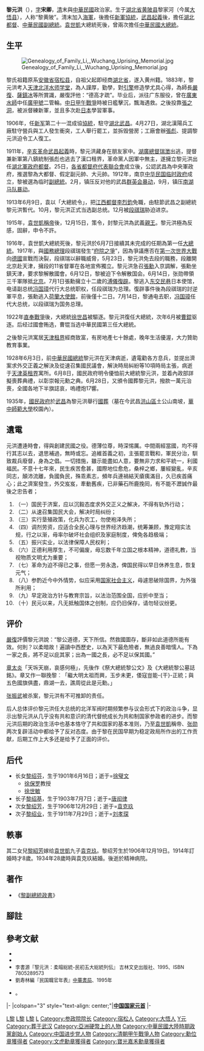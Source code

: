 {{Infobox Officeholder
| name =  黎元洪
| image name = File:RetartoDeLiYuanhongLibroDePutnamWeale.jpg
| width = 250
| caption = 摄于1917年
| Sex = 男
| Native place = [[大清|大清]][[湖北省|湖北省]][[漢陽府|漢陽府]][[黃陂縣|黃陂縣]]
| office = {{flagdeco|ROC|1912}} [[中華民國大總統|中華民國大總統]]
| term_start = 1916年6月6日
| term_end = 1917年7月14日
| predecessor = [[袁世凱|袁世凱]]
| successor = [[馮國璋|馮國璋]]
| term_start1 = 1922年6月12日 
| term_end1 = 1923年6月14日
| predecessor1 = [[徐世昌|徐世昌]]
| successor1 = [[曹錕|曹錕]]
| office2 = {{flagdeco|ROC|1912}} [[中華民國副總統|中華民國副總統]]
| term_start2 = 1912年1月1日
| term_end2 = 1916年6月6日
| predecessor2 = 首任
| successor2 = [[馮國璋|馮國璋]]
| president2 = [[孫中山|孫中山]]<br />[[袁世凱|袁世凱]]
| party = [[共和黨_(中國)|共和黨]]<br />[[進步黨_(中國)|進步黨]]<br />[[研究系|研究系]]<br />[[北洋軍|北洋軍]]
| date of birth = [[同治|同治]]三年（1864年）9月19日
| place of birth = {{QING-1862}}[[湖北省|湖北省]][[漢陽府|漢陽府]][[黃陂縣|黃陂縣]]
| date of death = {{death date and age|1928|6|3|1864|10|19}}
| place of death = {{ROC-1912}}[[天津市_(中華民國)|天津市]][[天津英租界|英租界]]
| resting_place = {{ROC-1912}}[[湖北省_(中華民國)|湖北省]][[武漢市|武漢市]][[華中師範大學|華中師範大學]]
| spouse = 吳敬君
| educate = 
* 天津北洋水師學堂機械科畢業1888
| past = 
* （軍政府）湖北軍都督 
* （軍政府）湖北軍總司令 
* 中央軍政府大都督 
* 假定大元帥 
* 臨時政府副總統 
* 大總統
* 進步黨理事長
* 參政院院長
* 中美實業公司董事長
}}
'''黎元洪'''（{{bd|1864年|10月19日|1928年|6月3日|catIdx=L黎}}），[[表字|字]]'''宋卿'''，[[清朝|清]]末與[[中華民國|中華民國]]政治家。生于[[湖北省|湖北省]][[黄陂县|黄陂县]]黎家河（今属[[大悟县|大悟县]]），人称“黎黄陂”。清末加入[[海軍|海軍]]，後擔任[[新軍|新軍]][[協統|協統]]，[[武昌起義|武昌起義]]後，擔任[[鄂軍都督府|湖北都督]]、[[中華民國副總統|中華民國副總統]]。[[袁世凱|袁世凱]]大總統死後，曾兩次擔任[[中華民國大總統|中華民國大總統]]。

==生平==
[[File:Genealogy_of_Family_Li,_Wuchang_Uprising_Memorial.jpg|thumb]]

黎氏祖籍原系[[安徽省|安徽省]][[宿松县|宿松县]]，自祖父起即经商[[湖北省|湖北省]]，遂入黄州籍。1883年，黎元洪考入[[天津|天津]][[北洋水师学堂|北洋水师学堂]]，為人謹厚，勤學，對[[引擎|引擎]]修造學尤具心得，為師長[[嚴復|嚴復]]、[[薩鎮冰|薩鎮冰]]等所賞識，嚴復評他：“德高才疏”。毕业后，派往广东服役，曾在[[廣東水師|廣東水師]]中任[[廣甲號|廣甲號]]二管輪。[[中日甲午戰爭|中日甲午戰爭]]時被日艦擊沉，飄海遇救。之後投靠[[張之洞|張之洞]]，被派督練新軍，並且多次赴[[大日本帝國|日本]]學習軍事。{{cfn|沈雲龍|y=2005}}

1906年，任[[新军|新军]]第二十一混成協[[旅長|協統]]，駐守[[湖北|湖北]][[武昌|武昌]]。4月27日，湖北漢陽兵工廠駐守營兵與工人發生衝突，工人舉行罷工，並拆毁營房；工廠會辦[[張彪|張彪]]、提調黎元洪迫令工人復工。{{cfn|李新|y=2011|p=25}}

1911年，[[辛亥革命|辛亥革命]][[武昌起義|武昌起義]]時，黎元洪藏身在朋友家中。[[湖廣總督|湖廣總督]][[瑞澂|瑞澂]]出逃，提督兼新軍第八鎮統制張彪也逃去了漢口租界，革命黨人因軍中無主，遂擁立黎元洪出任[[湖北軍政府|湖北軍政府]][[中华民国军政府鄂军都督府组织结构与主要官员|都督]]。25日，[[各省都督府代表聯合會|各省都督府代表聯合會]]成立後，公認武昌為中央軍政府，推選黎為大都督、假定副元帥、大元帥。1912年，南京[[中華民國臨時政府_(南京)|中华民国临时政府]]成立，黎被選為临时[[中華民國副總統|副總統]]。2月，镇压反对他的武昌[[群英会暴动|群英会暴动]]，9月，镇压[[南湖马队暴动|南湖马队暴动]]。

1913年6月9日，袁以「大總統令」，把[[江西|江西]][[都督|都督]][[李烈鈞|李烈鈞]]免職，由駐節武昌之副總統黎元洪暫代{{cfn|唐德剛|y=2002|p=122}}。10月，黎元洪正式当选副总统。12月被[[段祺瑞|段祺瑞]]胁迫进京。

1915年，[[袁世凱|袁世凱]][[洪憲稱帝|稱帝]]後，12月15日，策令，封黎元洪為武義[[親王|親王]]。黎元洪極為反感，固辭，申令不許。 

1916年，袁世凱大總統死後，黎元洪於6月7日接續其未完成的任期為第一任[[中華民國大總統|大總統]]。1917年，與[[中華民國國務總理|國務總理]]段祺瑞發生“[[府院之爭|府院之爭]]”，因為爭議應否在[[第一次世界大戰|第一次世界大戰]]向[[德意志帝國|德國]]宣戰而決裂，段祺瑞以辭職威脅，5月23日，黎元洪免去段的職務，段離開北京赴天津，擁段的11省督軍在各地宣佈獨立。黎元洪急召[[張勳|張勳]]入京調解，張勳坐鎮天津，要求黎解散國會。6月12日，黎被迫下令解散国会。6月14日，张勋帶領三千軍隊抵[[北京|北京]]。7月1日張勳擁立十二歲的[[溥儀|溥儀]][[張勳復辟|復辟]]。黎逃入[[东交民巷|东交民巷]]日本使馆，电请副总统[[冯国璋|冯国璋]]代行大总统职权，任段祺瑞为总理。復辟事件後為段祺瑞的討逆軍平息，張勳逃入[[荷兰王国|荷蘭]][[大使館|大使館]]，前後僅十二日。7月14日，黎通电去职，[[冯国璋|冯国璋]]任代大总统，以段祺瑞为国务总理。

1922年[[直奉戰爭|直奉戰爭]]後，大總統[[徐世昌|徐世昌]]被驅逐。黎元洪復任大總統，次年6月被[[曹錕|曹錕]]驱逐。后经过國會贿选，曹锟当选中華民國第三任大總統。

之後黎元洪寓居[[天津租界|天津租界]]經商致富，有房地產七十餘處，晚年生活優渥，大力贊助教育事業。

1928年6月3日，前[[中華民國總統|中華民國總統]]黎元洪在天津病逝，遺電勸各方息兵，並提出濟案求外交正義之解決及從速召集國民議會，解決時局糾紛等10項時局主張，病逝于[[天津英租界|天津英租界]]寓所。{{cfn|李新|y=2011|p=3072}}6月8日，國民政府明令優恤前大總統黎元洪，並着內政部詳擬喪葬典禮，以彰崇報元勳之典。6月28日，又頒令國葬黎元洪，撥款一萬元治喪，全國各地下半旗誌哀，嗚禮炮17響。{{cfn|李新|y=2011|p=3077}}

1935年，[[國民政府|國民政府]]於[[武昌|武昌]]為黎元洪舉行[[國葬|國葬]]（墓在今武昌[[洪山區|洪山區]]土公山南坡，[[華中師範大學|華中師範大學]]校園內）。

==遺電==
元洪遭逄時會，得與創建民國之役。德薄位尊，時深惕厲。中間兩經當國，均不得行其志以去，退思補過，無時或忘。追維首義之初，主張罷言戰和，軍民分治，馴致裁兵廢督，身為之倡。一切措施，雖示能盡如人意，要無非力求和平統一，利國福民。不意十七年來，民生疾苦愈甚，國際地位愈危，桑梓之鄉，屢經變亂，辛亥同志，顛沛流離，負國負民，殊乖素志，頻年兵連禍結天瘡痍滿目，久已疾首痛心；此之濟案發生，外交岌岌，牽動舊疾，已非藥石所鹿挽囘，有不能不瀝誠作最後之忠告者；
# （一）国民于济案，应以沉毅态度求外交正义之解决，不得有轨外行动；
# （二）从速召集国民大会，解决时局纠纷；
# （三）实行垦殖政策，化兵为农工，勿使袍泽失所；
# （四）调剂劳资，应适合全民心理与世界经济趋潮，统筹兼顾，豫定翔实法规，行之以渐，毋率尔破坏社会组织及家庭制度，俾免各趋极端；
# （五）振兴实业，以法律保障人民权利；
# （六）正德利用厚生，不可偏废，毋忘数千年立国之根本精神，道德礼教，当视物质文明尤为重要；
# （七）革命为迫不得已之事，但愿一劳永逸，俾国民得以早日休养生息，恢复元气；
# （八）参酌近今中外情势，似应采用[[国家社会主义|国家社会主义]]，毋遽思破除国界，为外强所利用；
# （九）早定政治方针与教育宗旨，以法治范围全国，应折中至当；
# （十）民元以来，凡无抵触国体之创制，应仍旧保存，请勿轻议纷更。

==评价==
{{无来源章节}}
[[嚴復|嚴復]]評價黎元洪說：“黎公道德，天下所信。然救國圖存，斷非如此道德所能有效。何則？以柔暗故！遍讀中西歷史，以為天下最危險者，無過良善暗懦人。下為一家之長，將不足以庇其家；出為一國之長，必不足以保其國。”

[[章太炎|章太炎]]「天坼天崩，哀感何極」，先後作《祭大總統黎公文》及《大總統黎公墓誌銘》。章又作一聯挽黎︰「繼大明太祖而興，玉步未更，倭寇豈能-{干}-正統；與五色國旗俱盡，鼎湖一去，譙周從此是元勳。」

[[张振武|张振武]]被杀案，黎元洪有不可推卸的责任。

后人总体评价黎元洪任大总统的北洋军阀时期频繁参与议会形式下的政治斗争，显示出黎元洪从几乎没有共和意识的清代督统成长为共和制国家参政者的进步。而黎元洪后期的政治生活中也基本恪守了共和国家的基本准则，乃至[[袁世凱|袁世凱]]稱帝、[[张勋|张勋]]两次复辟活动中都给予了反对态度。由于黎在民国早期为稳定政局所作出的工作贡献，后期工作上大多还是给予了正面的评价。

==后代==
*长女[[黎绍芬|黎绍芬]]，生于1901年6月16日；逝于{{death date and age|1966|12|9|1901|6|16}}=[[徐璧文|徐璧文]]
**[[徐保罗|徐保罗]]教授
**[[徐世敏|徐世敏]]
*长子[[黎绍基|黎绍基]]，生于1903年7月7日；逝于{{death date and age|1983|1|31|1903|7|7}}=[[唐闳律|唐闳律]]
*次女[[黎绍芳|黎绍芳]]，生于1906年12月29日；逝于{{death date and age|1945|4|15|1906|12|29}}=[[袁克玖|袁克玖]]
*次子[[黎绍业|黎绍业]]，生于1911年7月29日；逝于{{death date and age|1996|2|9|1911|7|29}}=[[刘孝琛|刘孝琛]]

==軼事==
其二女兒[[黎紹芳|黎紹芳]]嫁给[[袁世凱|袁世凱]]九子[[袁克玖|袁克玖]]。黎绍芳生於1906年12月19日。1914年訂婚時才8歲。1934年28歲時與袁克玖結婚。後逝於精神病院。{{来源请求||time=2021-05-06}}

==著作==
*《[[黎副總統政書|黎副總統政書]]》

== 腳註 ==
{{Reflist}}

== 參考文献 ==
*{{zh}}{{cite book |author1=沈雲龍 |title=黎元洪評傳 |date=2005-08 |publisher=中央研究院近代史研究所 |location=台北 |isbn=9789860017939|ref={{sfnRef|沈雲龍|y=2005}}}}
*{{zh}}{{cite book |author=[[唐德剛|唐德剛]] |title=《袁氏當國》 |location=台北 |publisher=[[遠流出版|遠流出版]] |date=2002-08-01 |ISBN=957-32-4680-5 |ref={{sfnRef|唐德剛|y=2002}}}}
* <span style="font-size:90%;">李書源『黎元洪：柔暗総統-民初五大総統列伝』	吉林文史出版社、1995、ISBN 7805289573</span>
* <span style="font-size:90%;">劉寿林編『民国職官年表』[[中華書局|中華書局]]、1995年</span>
*{{cite book |editors=[[李新_(1918年)|李新]]總主編，中國社會科學院近代史研究所中華民國史研究室，韓信夫、姜克夫主編 |title=《中華民國史大事記》 |location=北京 |publisher=[[中華書局|中華書局]] |year=2011 |isbn=9787101079982 |ref={{sfnRef|李新|y=2011}}}}。

{{Wikiquote}}
{{Commonscat|Li Yuanhong}}

{{start box}}
|-
|colspan="3" style="text-align: center;"|'''[[中国国家元首|中国国家元首]]'''
|-
{{s-before|[[大清帝国|大清帝国]]皇帝|[[清逊帝|清逊帝]]溥仪}}
{{s-title|中華民國中央政府元首<br><small>鄂軍都督</small><br />|1911年10月11日－1911年12月31日}}
{{s-after|[[臨時大總統|臨時大總統]][[孫中山|孫中山]]}}
{{s-off|{{ROC-1912}}元首}}
{{s-new|reason=辛亥革命，中华民國誕生}}
{{s-title|中華民國中央政府元首<br><small>鄂軍都督</small><br />|1911年10月11日－1911年12月31日}}
{{s-after|[[臨時大總統|臨時大總統]][[孫中山|孫中山]]}}
{{s-before|[[袁世凱|袁世凱]]}}
{{s-title|[[中華民國大總統|中華民國大總統]]|1916年6月7日－1917年7月14日}}
{{s-after|[[馮國璋|馮國璋]]|（代理）}}
{{s-before|[[徐世昌|徐世昌]]}}
{{s-title|[[中華民國大總統|中華民國大總統]]|1922年6月11日－1923年6月13日}}
{{s-after|[[曹錕|曹錕]]}}
{{s-off|{{ROC-1912}}官衔}}
{{s-new}}
{{s-title|[[中華民國臨時副總統|中華民國臨時副總統]]|1912年1月3日－1913年10月10日}}
{{s-after|自己|正式副總統}}
{{s-before|自己|臨時副總統}}
{{s-title|[[中華民國副總統|中華民國副總統]]|1913年10月10日－1916年6月7日}}
{{s-after|[[馮國璋|馮國璋]]}}
{{end box}}

{{中華民國大總統}}
{{中華民國副總統}}
{{江西行政长官|北}}
{{湖北行政长官}}
{{Authority control}}
{{DEFAULTSORT:Li黎}}
[[Category:中華民國大陸時期政治人物|L黎]]
[[Category:中華民國大總統|L黎]]
[[Category:共和黨籍中華民國副總統|L黎]]
[[Category:辛亥革命人物|L]]
[[Category:参政院院长|Category:参政院院长]]
[[Category:宿松人|Category:宿松人]]
[[Category:大悟人|Category:大悟人]]
[[Category:黎姓|Y元]]
[[Category:葬于武汉|Category:葬于武汉]]
[[Category:亞洲硬幣上的人物|Category:亞洲硬幣上的人物]]
[[Category:中華民國大陸時期政黨創始人|Category:中華民國大陸時期政黨創始人]]
[[Category:中国进步党人物|Category:中国进步党人物]]
[[Category:清朝甲午戰爭人物|Category:清朝甲午戰爭人物]]
[[Category:勳位章獲得者|Category:勳位章獲得者]]
[[Category:文虎勳章獲得者|Category:文虎勳章獲得者]]
[[Category:寶光嘉禾勳章獲得者|Category:寶光嘉禾勳章獲得者]]